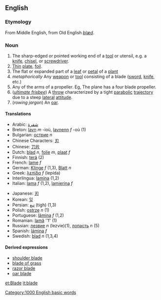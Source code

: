 ==English==
===Etymology===
From Middle English, from Old English ''[[blæd]]''.
===Noun===
{{en-noun|blade|blades}}

#The sharp-edged or pointed working end of a [[tool]] or utensil, e.g. a [[knife]], [[chisel]], or [[screwdriver]].
#[[thin|Thin]] [[plate]], [[foil]].
# The flat or expanded part of a [[leaf]] or [[petal]] of a [[plant]] 
#''metaphorically'' Any [[weapon]] or [[tool]] consisting of a blade ([[sword]], [[knife]], etc.)
#Any of the arms of a propeller. Eg, The plane has a four blade propeller.
#(''[[ultimate frisbee]]'') A [[throw]] characterized by a tight [[parabolic]] [[trajectory]] due to a steep [[lateral]] [[attitude]].
#(''rowing jargon'') An [[oar]].

====Translations====
{{top}}
*Arabic: [[شفرة]]
*Breton: [[lavn]] ''m'' -ioù, [[lavnenn]] ''f'' -où (1)
*Bulgarian: [[острие]] ''n''
*Chinese Characters: [[刃]]
*Chinese: [[刀片]]
*Dutch: [[blad]] ''n'', [[folie]] ''m'', [[plaat]] ''f''
*Finnish: [[terä]] (2)
*French: [[lame]] ''f''
*German: [[Klinge]] ''f'' (1,3), [[Blatt]] ''n''
*Greek: [[λεπίδα]] ''f'' (lepída)
*Interlingua: [[lamina]] (1,2)
*Italian: [[lama]] ''f'' (1,2), [[lamierina]] ''f''
{{mid}}
*Japanese: [[刃]]
*Korean: [[잎]]
*Persian: [[تیغ]] (tigh) (1,3)
*Polish: [[ostrze]] ''n'' (1)
*Portuguese: [[lâmina]] ''f'' (1,2)
*Romanian: [[lamă]] ''f' (1)
*Russian: [[лезвие]] ''n'' (lezvie)(1), [[лопасть]] ''n'' (5)
*Spanish: [[lámina]] ''f''
*Swedish: [[blad]] ''n'' (1,3,4)
{{bottom}}

====Derived expressions====
*[[shoulder blade]]
*[[blade of grass]]
*[[razor blade]]
*[[oar blade]]

[[Category:1000 English basic words]]

[[et:Blade]]
[[it:blade]]